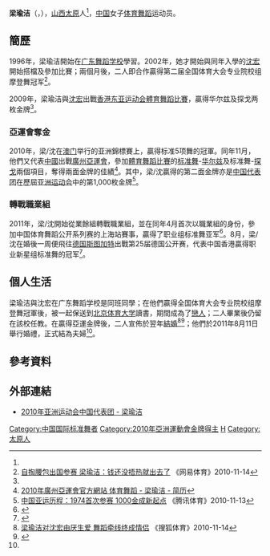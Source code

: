 {{MedalTableTop}}
{{MedalSport | [[体育舞蹈|体育舞蹈]]}}
{{MedalCountry | {{CHN}}}}
{{MedalCompetition | [[亞洲運動會|亞洲運動會]]}}
{{MedalGold | [[2010年亞洲運動會|2010年 廣州]] | [[2010年亞洲運動會體育舞蹈比賽|标准舞-华尔兹]] }}
{{MedalGold | [[2010年亞洲運動會|2010年 廣州]] | [[2010年亞洲運動會體育舞蹈比賽|标准舞-探戈]] }}
{{MedalCompetition | [[東亞運動會|東亞運動會]]}}
{{MedalGold | [[2009年東亞運動會|2009年 香港]] | [[2009年東亞運動會體育舞蹈比賽|華爾茲專項]] }}
{{MedalGold | [[2009年東亞運動會|2009年 香港]] | [[2009年東亞運動會體育舞蹈比賽|探戈專項]] }}
{{MedalBottom}}
'''梁瑜洁'''（{{lang|en|'''LIANG Yu Jie'''}}，{{bd|1985年|11月28日|catIdx=L梁}}），[[山西|山西]][[太原|太原]]人<ref name="搜狐1114"/>，[[中国|中国]]女子[[体育舞蹈|体育舞蹈]]运动员。

==簡歷==
1996年，梁瑜洁開始在[[广东舞蹈学校|广东舞蹈学校]]學習。2002年，她才開始與同年入學的[[沈宏|沈宏]]開始搭檔及參加比賽；兩個月後，二人即合作贏得第二届全国体育大会专业院校组摩登舞冠军<ref name="网易1114">[http://sports.21cn.com/gz2010/china/qt/2010/11/14/7940610.shtml 自掏腰包出国参赛 梁瑜洁：钱还没捂热就出去了] {{Wayback|url=http://sports.21cn.com/gz2010/china/qt/2010/11/14/7940610.shtml |date=20160304133527 }}《网易体育》2010-11-14</ref>。

2009年，梁瑜洁與[[沈宏|沈宏]]出戰[[香港|香港]][[2009年东亚运动会|东亚运动会]][[2009年東亞運動會體育舞蹈比賽|體育舞蹈比賽]]，贏得华尔兹及探戈两枚金牌<ref name="网易1114"/>。

=== 亞運會奪金 ===
2010年，梁/沈在[[澳门|澳门]]举行的亚洲錦標賽上，贏得标准5项舞的冠軍。同年11月，他們又代表[[2010年亚洲运动会中国代表团|中國]]出戰[[廣州|廣州]][[2010年亞洲運動會|亞運會]]，參加[[2010年亞洲運動會體育舞蹈比賽|體育舞蹈比賽]]的[[国际标准舞|标准舞]]-[[华尔兹|华尔兹]]及标准舞-[[探戈|探戈]]兩個項目，奪得兩面金牌的佳績<ref name="廣州亞運">[http://www.gz2010.cn/info/CHN_CHN/ZB/ZBB101A_DS@@@@@@@@@@@@@@@CHN_number=201316.html 2010年廣州亞運會官方網站 体育舞蹈 - 梁瑜洁 - 简历]</ref>。其中，梁/沈贏得的第二面金牌亦是[[亚洲运动会中国代表团|中国代表团]]在歷屆[[亚洲运动会|亚洲运动会]]中的第1,000枚金牌<ref>[http://sports.qq.com/a/20101113/002510.htm 中国亚运历程：1974首次参赛 1000金成新起点] {{Wayback|url=http://sports.qq.com/a/20101113/002510.htm |date=20101117155237 }}《腾讯体育》2010-11-13</ref>。

=== 轉戰職業組 ===
2011年，梁/沈開始從業餘組轉戰職業組，並在同年4月首次以職業組的身份，參加中国体育舞蹈公开系列赛的上海站賽事，贏得了职业组标准舞亚军<ref>{{cite news|title=从亚运冠军到国内亚军 沈宏梁瑜洁初登职业赛场|url=http://sports.sohu.com/20110418/n280322351.shtml|newspaper=《搜狐体育》|date=2011-04-18}}</ref>。8月，梁/沈在婚後一周便飛往[[德国|德国]][[斯图加特|斯图加特]]出戰第25届德国公开赛，代表中国香港贏得职业新星组标准舞的冠军<ref name="舞讯网0817">{{cite news|title=沈宏梁瑜洁获世界冠军，好事成双|url=http://www.wuxun.cc/info/hot/0QG2S2011.html|newspaper=《舞讯网》|date=2011-08-17}}{{dead link|date=2018年1月 |bot=InternetArchiveBot |fix-attempted=yes }}</ref>。

==個人生活==
梁瑜洁與沈宏在广东舞蹈学校是同班同學；在他們贏得全国体育大会专业院校组摩登舞冠軍後，被一起保送到[[北京体育大学|北京体育大学]]讀書，期間成為了[[戀人|戀人]]；二人畢業後仍留在該校任教。在贏得亞運金牌後，二人宣佈於翌年[[結婚|結婚]]<ref name="搜狐1114">[http://sports.21cn.com/integrate/gossip/2010/11/14/7940654.shtml 梁瑜洁对沈宏由厌生爱 舞蹈牵线终成情侣] {{webarchive|url=https://web.archive.org/web/20101205200523/http://sports.21cn.com/integrate/gossip/2010/11/14/7940654.shtml |date=2010-12-05 }}《搜狐体育》2010-11-14</ref><ref>{{cite news|title=沈宏梁瑜洁：我们是南北组合 性格很“摩登”|url=http://sports.qq.com/a/20101113/002453.htm|newspaper=《腾讯体育》|date=2010-11-13|accessdate=2011-11-16|archive-date=2021-01-28|archive-url=https://web.archive.org/web/20210128100149/https://sports.qq.com/a/20101113/002453.htm|dead-url=no}}</ref>；他們於2011年8月11日舉行婚禮，正式結為夫婦<ref name="舞讯网0817"/>。

==參考資料==
{{reflist}}

==外部連結==
*[http://2010chinateam.sports.cn/index.php/personview/persons/884 2010年亚洲运动会中国代表团 - 梁瑜洁] {{Wayback|url=http://2010chinateam.sports.cn/index.php/personview/persons/884 |date=20160304124305 }}



{{DEFAULTSORT:LIANG Yu Jie}}

[[Category:中国国际标准舞者|Category:中国国际标准舞者]]
[[Category:2010年亞洲運動會金牌得主|Category:2010年亞洲運動會金牌得主]]
[[Category:梁姓|H]]
[[Category:太原人|Category:太原人]]